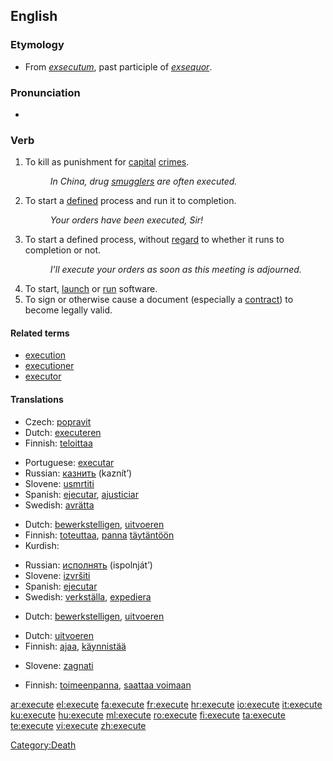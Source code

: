 ==English==

===Etymology===
*From {{L.}} ''[[exsecutum]]'', past participle of ''[[exsequor]]''.

===Pronunciation===
*{{audio|en-us-execute.ogg|Audio (US)}}

===Verb===
{{en-verb|execut|ing}}

#To kill as punishment for [[capital]] [[crime]]s.
#:''In China, drug [[smuggle]]rs are often executed.''
#To start a [[define]]d process and run it to completion.
#:''Your orders have been executed, Sir!''
#To start a defined process, without [[regard]] to whether it runs to completion or not.
#:''I’ll execute your orders as soon as this meeting is adjourned.''
#To start, [[launch]] or [[run]] software.
#To sign or otherwise cause a document (especially a [[contract#Noun|contract]]) to become legally valid.

====Related terms====
*[[execution]]
*[[executioner]]
*[[executor]]

====Translations====
{{trans-top|to kill as punishment}}
* Czech: [[popravit]]
* Dutch: [[executeren]]
* Finnish: [[teloittaa]]
{{trans-mid}}
* Portuguese: [[executar]]
* Russian: [[казнить]] (kaznít’)
* Slovene: [[usmrtiti]]
* Spanish: [[ejecutar]], [[ajusticiar]]
* Swedish: [[avrätta]]
{{trans-bottom}}

{{trans-top|To start a defined process and run it to completion}}
* Dutch: [[bewerkstelligen]], [[uitvoeren]]
* Finnish: [[toteuttaa]], [[panna]] [[täytäntöön]]
* Kurdish: {{KUchar|[[بردن به‌ڕێوه‌]]}}
{{trans-mid}}
* Russian: [[исполнять]] (ispolnját’)
* Slovene: [[izvršiti]]
* Spanish: [[ejecutar]]
* Swedish: [[verkställa]], [[expediera]]
{{trans-bottom}}

{{trans-top|To start a defined process, without regard to whether it runs to completion or not}}
* Dutch: [[bewerkstelligen]], [[uitvoeren]]
{{trans-mid}}
{{trans-bottom}}

{{trans-top|To start, launch or run software}}
* Dutch: [[uitvoeren]]
* Finnish: [[ajaa]], [[käynnistää]]
{{trans-mid}}
* Slovene: [[zagnati]]
{{trans-bottom}}

{{trans-top|To sign or otherwise cause a document (especially a contract) to become legally valid}}
* Finnish: [[toimeenpanna]], [[saattaa voimaan]]
{{trans-mid}}
{{trans-bottom}}

[[Category:Death]]

[[ar:execute]]
[[el:execute]]
[[fa:execute]]
[[fr:execute]]
[[hr:execute]]
[[io:execute]]
[[it:execute]]
[[ku:execute]]
[[hu:execute]]
[[ml:execute]]
[[ro:execute]]
[[fi:execute]]
[[ta:execute]]
[[te:execute]]
[[vi:execute]]
[[zh:execute]]